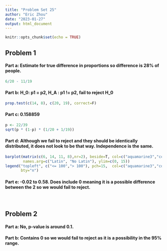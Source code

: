 ---
title: "Problem Set 25"
author: "Eric Zhou"
date: "2023-01-27"
output: html_document
---

```{r setup, include=FALSE}
knitr::opts_chunk$set(echo = TRUE)
```

## **Problem 1**
#### **Part a**: Estimate for true difference in proportions so difference is 28% of people.
```{r}
6/20 - 11/19
```

#### **Part b**: H_0: p1 = p2, H_A : p1 != p2, fail to reject H_0
```{r}
prop.test(c(14, 8), c(20, 19), correct=F)
```

#### **Part c**: 0.158859
```{r}
p <- 22/39
sqrt(p * (1-p) * (1/20 + 1/19))
```

#### **Part d**: Although we fail to reject and they should be identically distributed, it does not look to be that way. Independence is the same.
```{r}
barplot(matrix(c(6, 14, 11, 8),nr=2), beside=T, col=c("aquamarine3","coral"), 
        names.arg=c("Latin", "No Latin"), ylim=c(0, 15))
legend("topleft", c("<= 100","> 100"), pch=15,  col=c("aquamarine3","coral"), 
       bty="n")
```

#### **Part e**: -0.02 to 0.58. Does include 0 meaning it is a possible difference between the 2 so we would fail to reject.

<br>

## **Problem 2**
#### **Part a**: No, p-value is around 0.1.
#### **Part b**: Contains 0 so we would fail to reject as it is a possibility in the 95% range.